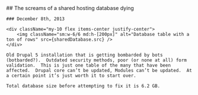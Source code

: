 
<title>The screams of a shared hosting database dying</title>

<MdxLayout>
    ## The screams of a shared hosting database dying

    ### December 8th, 2013

    <div className="my-10 flex items-center justify-center">
        <img className="sm:w-6/6 md:h-[200px]" alt="Database table with a ton of rows" src={sharedDatabase.src} />
    </div>

    Old Drupal 5 installation that is getting bombarded by bots (botbarded?).  Outdated security methods, poor (or none at all) form validation.  This is just one table of the many that have been affected.  Drupal core can’t be updated, Modules can’t be updated.  At a certain point it’s just worth it to start over.

    Total database size before attempting to fix it is 6.2 GB.
</MdxLayout>
